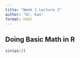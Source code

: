 ```yaml
---
title: "Week 1 Lecture 2"
author: "Dr. Kao"
format: html
---
```


## Doing Basic Math in R

```r
sin(pi/2)
```

